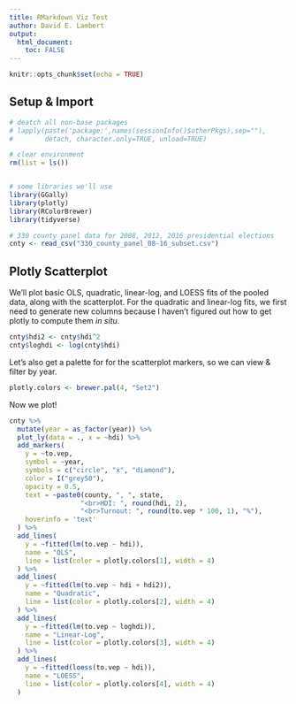 ```yaml
---
title: RMarkdown Viz Test
author: David E. Lambert
output:
  html_document:
    toc: FALSE
---
```


```r
knitr::opts_chunk$set(echo = TRUE)
```

## Setup & Import
```r

# deatch all non-base packages
# lapply(paste('package:',names(sessionInfo()$otherPkgs),sep=""),
#        detach, character.only=TRUE, unload=TRUE)

# clear environment
rm(list = ls())


# some libraries we'll use
library(GGally)
library(plotly)
library(RColorBrewer)
library(tidyverse)

# 330 county panel data for 2008, 2012, 2016 presidential elections
cnty <- read_csv("330_county_panel_08-16_subset.csv")

```



## Plotly Scatterplot

We'll plot basic OLS, quadratic, linear-log, and LOESS fits of the pooled data, along with the scatterplot. For the quadratic and linear-log fits, we first need to generate new columns because I haven't figured out how to get plotly to compute them _in situ_.
```r
cnty$hdi2 <- cnty$hdi^2
cnty$loghdi <- log(cnty$hdi)
```


Let's also get a palette for for the scatterplot markers, so we can view & filter by year.
```r
plotly.colors <- brewer.pal(4, "Set2")
```

Now we plot!
```r
cnty %>% 
  mutate(year = as_factor(year)) %>% 
  plot_ly(data = ., x = ~hdi) %>% 
  add_markers(
    y = ~to.vep,
    symbol = ~year,
    symbols = c("circle", "x", "diamond"),
    color = I("grey50"),
    opacity = 0.5,
    text = ~paste0(county, ", ", state, 
                  "<br>HDI: ", round(hdi, 2), 
                  "<br>Turnout: ", round(to.vep * 100, 1), "%"),
    hoverinfo = 'text'
  ) %>% 
  add_lines(
    y = ~fitted(lm(to.vep ~ hdi)),
    name = "OLS",
    line = list(color = plotly.colors[1], width = 4)
  ) %>% 
  add_lines(
    y = ~fitted(lm(to.vep ~ hdi + hdi2)),
    name = "Quadratic",
    line = list(color = plotly.colors[2], width = 4)
  ) %>% 
  add_lines(
    y = ~fitted(lm(to.vep ~ loghdi)),
    name = "Linear-Log",
    line = list(color = plotly.colors[3], width = 4)
  ) %>% 
  add_lines(
    y = ~fitted(loess(to.vep ~ hdi)),
    name = "LOESS",
    line = list(color = plotly.colors[4], width = 4)
  )
```

